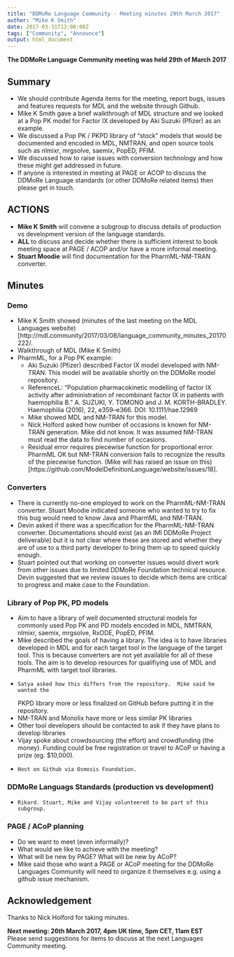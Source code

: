 ```yaml
---
title: "DDMoRe Language Community - Meeting minutes 29th March 2017"
author: "Mike K Smith"
date: 2017-03-31T13:00:00Z
tags: ["Community", "Announce"]
output: html_document
---
```


**The DDMoRe Language Community meeting was held 29th of March 2017** 
  
## Summary
  
  - We should contribute Agenda items for the meeting, report bugs, issues and
  features requests for MDL and the website through Github.
  - Mike K Smith gave a brief walkthrough of MDL structure and we looked at a 
  Pop PK model for Factor IX developed by Aki Suzuki (Pfizer) as an example.
  - We discussed a Pop PK / PKPD library of "stock" models that would be 
  documented and encoded in MDL, NMTRAN, and open source tools such as nlmixr,
  mrgsolve, saemix, PopED, PFIM.
  - We discussed how to raise issues with conversion technology and how these 
  might get addressed in future.
  - If anyone is interested in meeting at PAGE or ACOP to discuss the DDMoRe
  Language standards (or other DDMoRe related items) then please get in touch.

## ACTIONS
  
  - **Mike K Smith** will convene a subgroup to discuss details of production vs
  development version of the language standards.
  - **ALL** to discuss and decide whether there is sufficient interest to book
  meeting space at PAGE / ACOP and/or have a more informal meeting.
  - **Stuart Moodie** will find documentation for the PharmML-NM-TRAN converter.
  
## Minutes
  
### Demo 
  - Mike K Smith showed (minutes of the last meeting on the MDL Languages website)[http://mdl.community/2017/03/08/language_community_minutes_20170222/.
  - Walkthrough of MDL (Mike K Smith)
  -	PharmML, for a Pop PK example: 
    - 	Aki Suzuki (Pfizer) described Factor IX model developed with NM-TRAN. 
    This model will be available shortly on the DDMoRe model repository.
    - 	ReferenceL: "Population pharmacokinetic modelling of factor IX activity 
    after administration of recombinant factor IX in patients with haemophilia B."
    A. SUZUKI, Y. TOMONO and J. M. KORTH-BRADLEY. 
    Haemophilia (2016), 22, e359–e366. DOI: 10.1111/hae.12969
    - 	Mike showed MDL and NM-TRAN for this model. 
    - 	Nick Holford asked how number of occasions is known for NM-TRAN generation. 
    Mike did not know. It was assumed NM-TRAN must read the data to find number 
    of occasions.
    - 	Residual error requires piecewise function for proportional error. 
  PharmML OK but NM-TRAN conversion fails to recognize the results of the 
  piecewise function. 
  (Mike will has raised an issue on this)[https://github.com/ModelDefinitionLanguage/website/issues/18].

### Converters
  - There is currently no-one employed to work on the PharmML-NM-TRAN 
    converter. Stuart Moodie indicated someone who wanted to try to fix this bug
    would need to know Java and PharmML and NM-TRAN.
  - Devin asked if there was a specification for the PharmML-NM-TRAN converter.
  Documentations should exist (as an IMI DDMoRe Project deliverable) but it is 
  not clear where these are stored and whether they are of use to a third party
  developer to bring them up to speed quickly enough.
  - Stuart pointed out that working on converter issues would divert work from
    other issues due to limited DDMoRe Foundation technical resource. Devin 
    suggested that we review issues to decide which items are critical to 
    progress and make case to the Foundation.

### Library of Pop PK, PD models
  -	Aim to have a library of well documented structural models for commonly used 
  Pop PK and PD models encoded in MDL, NMTRAN, nlmixr, saemix, mrgsolve, RxODE, 
  PopED, PFIM.
  -	Mike described the goals of having a library. The idea is to have libraries 
  developed in MDL and for each target tool in the language of the target tool. 
  This is because converters are not yet available for all of these tools. 
  The aim is to develop resources for qualifiying use of MDL and PharmML with 
  target tool libraries.
  - 	Satya asked how this differs from the repository.  Mike said he wanted the 
  PKPD library more or less finalized on GitHub before putting it in the 
  repository. 
  - NM-TRAN and Monolix have more or less similar PK libraries
  - Other tool developers should be contacted to ask if they have plans to 
  develop libraries
  - Vijay spoke about crowdsourcing (the effort) and crowdfunding (the money). 
  Funding could be free registration or travel to ACoP or having a prize 
  (eg. $10,000). 
  - 	Host on Github via Osmosis Foundation.

### DDMoRe Languags Standards (production vs development)
  - 	Rikard. Stuart, Mike and Vijay volunteered to be part of this subgroup.

### PAGE / ACoP planning
  - Do we want to meet (even informally)?
  - What would we like to achieve with the meeting?
  - What will be new by PAGE? What will be new by ACoP?
  - Mike said those who want a PAGE or ACoP meeting for the DDMoRe Languages 
  Community will need to organize it themselves e.g. using a github issue 
  mechanism.

## Acknowledgement
Thanks to Nick Holford for taking minutes.

**Next meeting: 26th March 2017, 4pm UK time, 5pm CET, 11am EST **  
Please send suggestions for items to discuss at the next Languages Community
meeting.